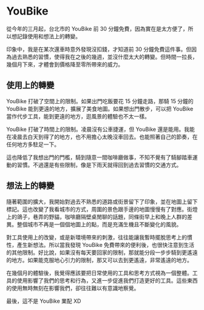 # YouBike

從今年的三月起，台北市的 YouBike 前 30 分鐘免費，因為實在是太方便了，所以想記錄使用和想法上的轉變。

印象中，我是在某次還車時意外發現沒扣錢，才知道前 30 分鐘免費這件事。但因為過去熟悉的習慣，使得我在之後的幾週，並沒什麼太大的轉變。但時間一拉長，幾個月下來，才體會到價格降至零所帶來的威力。

## 使用上的轉變

YouBike 打破了空間上的限制。如果出門吃飯要花 15 分鐘走路，那騎 15 分鐘的 YouBike 能到更遠的地方，擴展了美食地圖。如果想出門散步，可以把 YouBike 當作代步工具，能到更遠的地方，逛風景的體驗也不太一樣。

YouBike 打破了時間上的限制。凌晨沒有公車捷運，但 YouBike 還是能用。我能在凌晨去白天到得了的地方，也不用擔心太晚沒車回去。也能照著自己的節奏，在任何地方多駐足一下。

這也降低了我想出門的門檻，騎到隨意一間咖啡廳做事，不知不覺有了騎腳踏車運動的習慣。不過還是有些限制，像是下雨天就得回到過去習慣的交通方式。

## 想法上的轉變

隨著範圍的擴大，我開始對過去不熟悉的道路或街景留下了印象，並在地圖上留下標記。這也改變了我看城市的方式，周圍的景色跟手邊的地圖慢慢有了對應。街燈上的鴿子，巷弄的野貓，咖啡廳隔壁桌閒聊的話題，同條街早上和晚上人群的差異。整個城市不再是一個個地圖上的點，而是充滿生機且不斷變化的風貌。

對工具使用上的改變，或是新環境帶來的刺激，往往能讓我暫時擺脫思考上的慣性，產生新想法。所以當我發現 YouBike 免費帶來的便利後，也很快注意到生活的其他限制。好比說，如果沒有每天要回家的限制，那就能分段一步步騎到更遙遠的地方。如果能克服地心引力的限制，那又可以去到更遙遠，非常遙遠的地方。

在幾個月的體驗後，我覺得應該要把日常使用的工具和思考方式視為一個整體。工具的使用影響了我們的思考和行為，又進一步促進我們打造更好的工具。這些東西的使用無時無刻在影響我們，卻往往難以有意識地察覺。

最後，這不是 YouBike 業配 XD